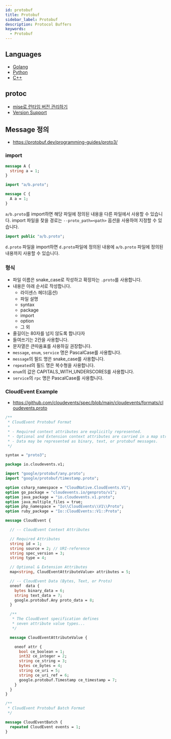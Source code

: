 ```yaml
---
id: protobuf
title: Protobuf
sidebar_label: Protobuf
description: Protocol Buffers
keywords:
  - Protobuf
---
```


## Languages

- [Golang](/docs/lang/go/libraries/grpc/protobuf.mdx)
- [Python](/docs/lang/python/libraries/grpc/protobuf.mdx)
- [C++](/docs/lang/cpp/libraries/grpc/protobuf.mdx)

## protoc

- [mise로 런타임 버전 관리하기](/docs/lang/etc/command-line-tools/version/mise.mdx#버전관리)
- [Version Support](https://protobuf.dev/support/version-support)

## Message 정의

- https://protobuf.dev/programming-guides/proto3/

### import

```protobuf title="a/b.proto"
message A {
  string a = 1;
}
```

```protobuf title="c.proto"
import "a/b.proto";

message C {
  A a = 1;
}
```

`a/b.proto`를 import하면 해당 파일에 정의된 내용을 다른 파일에서 사용할 수 있습니다. import 파일을 찾을 경로는 `--proto_path=<path>` 옵션을 사용하여 지정할 수 있습니다.

```protobuf title="d.proto"
import public "a/b.proto";
```

`d.proto` 파일을 import하면 `d.proto`파일에 정의된 내용에 `a/b.proto` 파일에 정의된 내용까지 사용할 수 있습니다.

### 형식

- 파일 이름은 snake_case로 작성하고 확장자는 `.proto`를 사용합니다.
- 내용은 아래 순서로 작성합니다.
  - 라이센스 헤더(옵션)
  - 파일 설명
  - syntax
  - package
  - import
  - option
  - 그 외
- 줄길이는 80자를 넘지 않도록 합니다자
- 들여쓰기는 2칸을 사용합니다.
- 문자열은 큰따옴표를 사용하길 권장합니다.
- `message`, `enum`, `service` 명은 PascalCase를 사용합니다.
- `message`의 필드 명은 snake_case를 사용합니다.
- `repeated`의 필드 명은 복수형을 사용합니다.
- `enum`의 값은 CAPITALS_WITH_UNDERSCORES를 사용합니다.
- `service`의 `rpc` 명은 PascalCase를 사용합니다.

### CloudEvent Example

- https://github.com/cloudevents/spec/blob/main/cloudevents/formats/cloudevents.proto

```protobuf title="cloudevents.proto"
/**
 * CloudEvent Protobuf Format
 *
 * - Required context attributes are explicitly represented.
 * - Optional and Extension context attributes are carried in a map structure.
 * - Data may be represented as binary, text, or protobuf messages.
 */

syntax = "proto3";

package io.cloudevents.v1;

import "google/protobuf/any.proto";
import "google/protobuf/timestamp.proto";

option csharp_namespace = "CloudNative.CloudEvents.V1";
option go_package = "cloudevents.io/genproto/v1";
option java_package = "io.cloudevents.v1.proto";
option java_multiple_files = true;
option php_namespace = "Io\\CloudEvents\\V1\\Proto";
option ruby_package = "Io::CloudEvents::V1::Proto";

message CloudEvent {

  // -- CloudEvent Context Attributes

  // Required Attributes
  string id = 1;
  string source = 2; // URI-reference
  string spec_version = 3;
  string type = 4;

  // Optional & Extension Attributes
  map<string, CloudEventAttributeValue> attributes = 5;

  // -- CloudEvent Data (Bytes, Text, or Proto)
  oneof  data {
    bytes binary_data = 6;
    string text_data = 7;
    google.protobuf.Any proto_data = 8;
  }

  /**
   * The CloudEvent specification defines
   * seven attribute value types...
   */

  message CloudEventAttributeValue {

    oneof attr {
      bool ce_boolean = 1;
      int32 ce_integer = 2;
      string ce_string = 3;
      bytes ce_bytes = 4;
      string ce_uri = 5;
      string ce_uri_ref = 6;
      google.protobuf.Timestamp ce_timestamp = 7;
    }
  }
}

/**
 * CloudEvent Protobuf Batch Format
 */

message CloudEventBatch {
  repeated CloudEvent events = 1;
}
```
